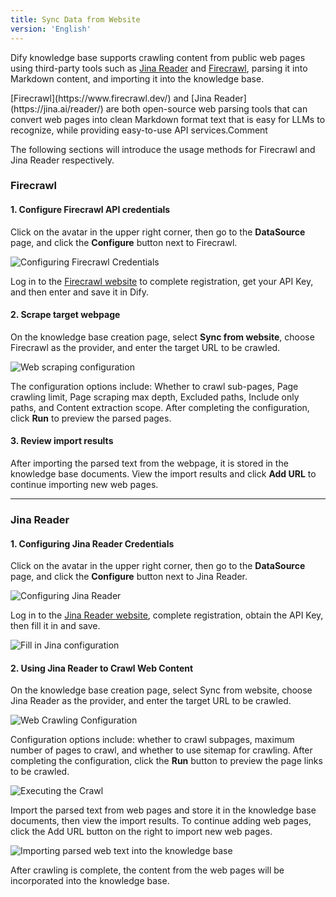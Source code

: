 ```yaml
---
title: Sync Data from Website
version: 'English'
---
```


Dify knowledge base supports crawling content from public web pages using third-party tools such as [Jina Reader](https://jina.ai/reader/) and [Firecrawl](https://www.firecrawl.dev/), parsing it into Markdown content, and importing it into the knowledge base.

<Note>
​[Firecrawl](https://www.firecrawl.dev/) and [Jina Reader](https://jina.ai/reader/) are both open-source web parsing tools that can convert web pages into clean Markdown format text that is easy for LLMs to recognize, while providing easy-to-use API services.Comment
</Note>

The following sections will introduce the usage methods for Firecrawl and Jina Reader respectively.

### Firecrawl <a href="#how-to-configure" id="how-to-configure"></a>

#### **1. Configure Firecrawl API credentials**

Click on the avatar in the upper right corner, then go to the **DataSource** page, and click the **Configure** button next to Firecrawl.

<Frame>
  <img src="/en-us/images/assets/sync-from-website-1.png" alt="Configuring Firecrawl Credentials" />
</Frame>

Log in to the [Firecrawl website](https://www.firecrawl.dev/) to complete registration, get your API Key, and then enter and save it in Dify.

#### 2. Scrape target webpage

On the knowledge base creation page, select **Sync from website**, choose Firecrawl as the provider, and enter the target URL to be crawled.

<Frame>
  <img src="/images/assets/image (102).png" alt="Web scraping configuration" />
</Frame>

The configuration options include: Whether to crawl sub-pages, Page crawling limit, Page scraping max depth, Excluded paths, Include only paths, and Content extraction scope. After completing the configuration, click **Run** to preview the parsed pages.

#### 3. Review import results

After importing the parsed text from the webpage, it is stored in the knowledge base documents. View the import results and click **Add URL** to continue importing new web pages.

***

### Jina Reader

#### 1. Configuring Jina Reader Credentials&#x20;

Click on the avatar in the upper right corner, then go to the **DataSource** page, and click the **Configure** button next to Jina Reader.

<Frame>
  <img src="/images/assets/image (105).png" alt="Configuring Jina Reader" />
</Frame>

Log in to the [Jina Reader website](https://jina.ai/reader/), complete registration, obtain the API Key, then fill it in and save.

<Frame>
  <img src="/images/assets/image (106).png" alt="Fill in Jina configuration" />
</Frame>

#### 2. Using Jina Reader to Crawl Web Content&#x20;

On the knowledge base creation page, select Sync from website, choose Jina Reader as the provider, and enter the target URL to be crawled.

<Frame>
  <img src="/images/assets/image (107).png" alt="Web Crawling Configuration" />
</Frame>

Configuration options include: whether to crawl subpages, maximum number of pages to crawl, and whether to use sitemap for crawling. After completing the configuration, click the **Run** button to preview the page links to be crawled.

<Frame>
  <img src="/images/assets/image (109).png" alt="Executing the Crawl" />
</Frame>

Import the parsed text from web pages and store it in the knowledge base documents, then view the import results. To continue adding web pages, click the Add URL button on the right to import new web pages.

<Frame>
  <img src="/images/assets/image (110).png" alt="Importing parsed web text into the knowledge base" />
</Frame>

After crawling is complete, the content from the web pages will be incorporated into the knowledge base.